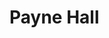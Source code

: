 
# Payne Hall
<ProjectDetails
  floatRight
  region="Westerlands"
  house="House Payne"
  type="Keep"
  status="Completed"
  warp="/warp payne"
  projectLead="ErtyLink"
  dateStarted="2013-09-20T01:38:00.000Z"
  dateCompleted="2013-10-28T01:38:00.000Z"
/>
